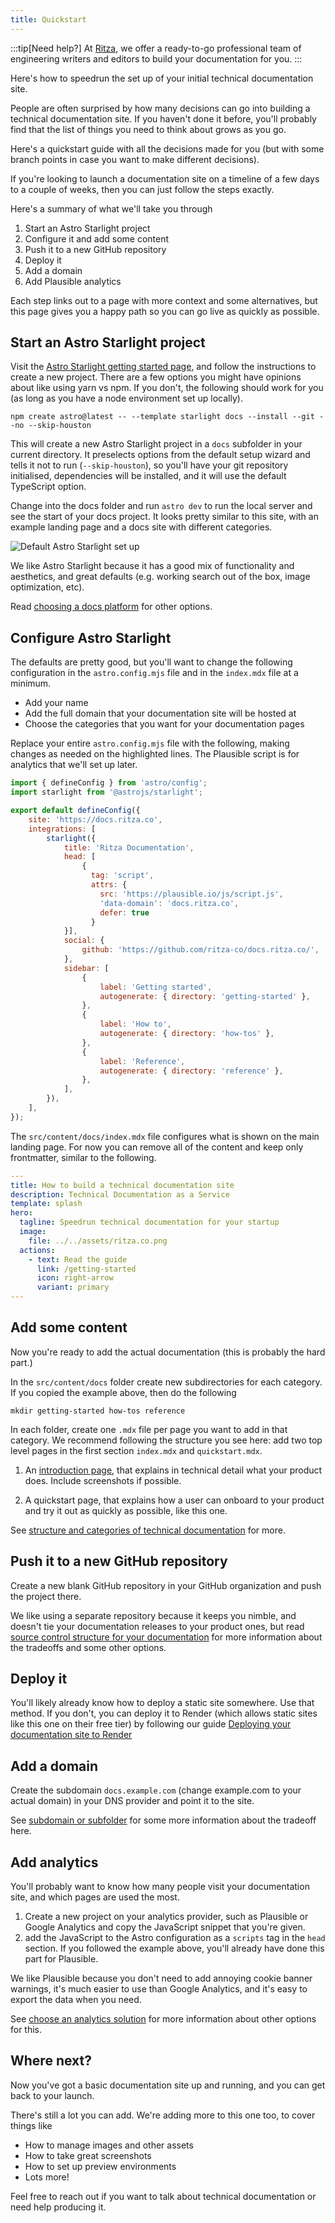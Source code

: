 ```yaml
---
title: Quickstart 
---
```


:::tip[Need help?]
At [Ritza](https://ritza.co), we offer a ready-to-go professional team of engineering writers and editors to build your documentation for you.
:::

Here's how to speedrun the set up of your initial technical documentation site.

People are often surprised by how many decisions can go into building a technical documentation site. If you haven't done it before, you'll probably find that the list of things you need to think about grows as you go.

Here's a quickstart guide with all the decisions made for you (but with some branch points in case you want to make different decisions).

If you're looking to launch a documentation site on a timeline of a few days to a couple of weeks, then you can just follow the steps exactly.

Here's a summary of what we'll take you through

1. Start an Astro Starlight project
2. Configure it and add some content
3. Push it to a new GitHub repository
4. Deploy it
5. Add a domain
6. Add Plausible analytics

Each step links out to a page with more context and some alternatives, but this page gives you a happy path so you can go live as quickly as possible.

## Start an Astro Starlight project

Visit the [Astro Starlight getting started page](https://starlight.astro.build/getting-started/), and follow the instructions to create a new project. There are a few options you might have opinions about like using yarn vs npm. If you don't, the following should work for you (as long as you have a node environment set up locally).

```
npm create astro@latest -- --template starlight docs --install --git --no --skip-houston
```

This will create a new Astro Starlight project in a `docs` subfolder in your current directory. It preselects options from the default setup wizard and tells it not to run (`--skip-houston`), so you'll have your git repository initialised, dependencies will be installed, and it will use the default TypeScript option.

Change into the docs folder and run `astro dev` to run the local server and see the start of your docs project. It looks pretty similar to this site, with an example landing page and a docs site with different categories.

![Default Astro Starlight set up](../../../assets/screenshots/astrostarlight.png)

We like Astro Starlight because it has a good mix of functionality and aesthetics, and great defaults (e.g. working search out of the box, image optimization, etc).

Read [choosing a docs platform](#) for other options.

## Configure Astro Starlight

The defaults are pretty good, but you'll want to change the following configuration in the `astro.config.mjs` file and in the `index.mdx` file at a minimum.

- Add your name
- Add the full domain that your documentation site will be hosted at
- Choose the categories that you want for your documentation pages 

Replace your entire `astro.config.mjs` file with the following, making changes as needed on the highlighted lines. The Plausible script is for analytics that we'll set up later.

```js {5,8, 14, 19}
import { defineConfig } from 'astro/config';
import starlight from '@astrojs/starlight';

export default defineConfig({
    site: 'https://docs.ritza.co',
	integrations: [
		starlight({
			title: 'Ritza Documentation',
            head: [
                {
                  tag: 'script',
                  attrs: {
                    src: 'https://plausible.io/js/script.js',
                    'data-domain': 'docs.ritza.co',
                    defer: true
                  }
            }],
			social: {
				github: 'https://github.com/ritza-co/docs.ritza.co/',
			},
			sidebar: [
				{
					label: 'Getting started',
					autogenerate: { directory: 'getting-started' },
				},
				{
					label: 'How to',
					autogenerate: { directory: 'how-tos' },
				},
				{
					label: 'Reference',
					autogenerate: { directory: 'reference' },
				},
			],
		}),
	],
});
```

The `src/content/docs/index.mdx` file configures what is shown on the main landing page. For now you can remove all of the content and keep only frontmatter, similar to the following.

```yaml {2,3,6,8,10}
---
title: How to build a technical documentation site
description: Technical Documentation as a Service
template: splash
hero:
  tagline: Speedrun technical documentation for your startup
  image:
    file: ../../assets/ritza.co.png
  actions:
    - text: Read the guide
      link: /getting-started
      icon: right-arrow
      variant: primary
---
```

## Add some content

Now you're ready to add the actual documentation (this is probably the hard part.)

In the `src/content/docs` folder create new subdirectories for each category. If you copied the example above, then do the following

```
mkdir getting-started how-tos reference
```
In each folder, create one `.mdx` file per page you want to add in that category. We recommend following the structure you see here: add two top level pages in the first section `index.mdx` and `quickstart.mdx`.

1. An [introduction page](/getting-started), that explains in technical detail what your product does. Include screenshots if possible.

2. A quickstart page, that explains how a user can onboard to your product and try it out as quickly as possible, like this one.

See [structure and categories of technical documentation](#) for more.

## Push it to a new GitHub repository

Create a new blank GitHub repository in your GitHub organization and push the project there. 

We like using a separate repository because it keeps you nimble, and doesn't tie your documentation releases to your product ones, but read [source control structure for your documentation](#) for more information about the tradeoffs and some other options.

## Deploy it

You'll likely already know how to deploy a static site somewhere. Use that method. If you don't, you can deploy it to Render (which allows static sites like this one on their free tier) by following our guide [Deploying your documentation site to Render](/how-tos/deploy-on-render/)

## Add a domain

Create the subdomain `docs.example.com` (change example.com to your actual domain) in your DNS provider and point it to the site.

See [subdomain or subfolder](#) for some more information about the tradeoff here.

## Add analytics

You'll probably want to know how many people visit your documentation site, and which pages are used the most.

1. Create a new project on your analytics provider, such as Plausible or Google Analytics and copy the JavaScript snippet that you're given.
2. add the JavaScript to the Astro configuration as a `scripts` tag in the `head` section. If you followed the example above, you'll already have done this part for Plausible.

We like Plausible because you don't need to add annoying cookie banner warnings, it's much easier to use than Google Analytics, and it's easy to export the data when you need.

See [choose an analytics solution](#) for more information about other options for this.

## Where next?

Now you've got a basic documentation site up and running, and you can get back to your launch. 

There's still a lot you can add. We're adding more to this one too, to cover things like 

* How to manage images and other assets
* How to take great screenshots
* How to set up preview environments
* Lots more!

Feel free to reach out if you want to talk about technical documentation or need help producing it.




